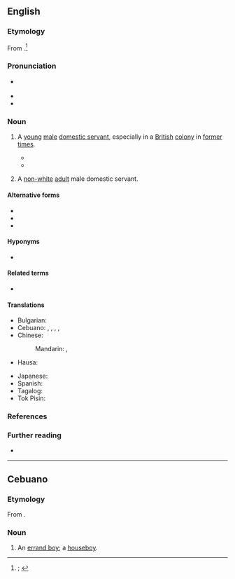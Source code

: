 {{also|house boy|house-boy}}
==English==
{{was wotd|2021|May|19}}

===Etymology===
From {{compound|en|house|boy|t2=young male; (''historical or offensive'') non-white male servant regardless of age}}.<ref>{{R:OED Online|subentry=house boy|subpos=n|subid=eid1351122|entry=house|pos=''n.''{{sup|1}} and ''int.''|noformat=1|id=88886|date=March 2021|nodot=1}}; {{R:Lexico|pos=n}}</ref>

===Pronunciation===
* {{a|RP|GA}} {{IPA|en|/ˈhaʊsbɔɪ/}}
* {{audio|en|LL-Q1860 (eng)-I learned some phrases-houseboy.wav|Audio (Southern England)}}
* {{hyphenation|en|house|boy}}

===Noun===
{{en-noun}}

# {{lb|en|chiefly|historical}} A [[young#Adjective|young]] [[male#Adjective|male]] [[domestic servant]], especially in a [[British#Adjective|British]] [[colony]] in [[former#Adjective|former]] [[time#Noun|times]].
#: {{coordinate terms|en|housegirl|housemaid}}
#* {{quote-book|en|author=Ralph Lionel German|title=Handbook to British Malaya, 1935|location=[London]|publisher=[R. L. German]: Obtainable from the Malay Information Agency, {{w|Waterlow and Sons}}|year=1935|page=50|oclc=27325434|passage=House servants are usually either Chinese or Tamil, the former predominating, especially in towns of any size. The domestic staff will in general consist of a '''houseboy''' (in large establishments two '''houseboys'''), a water carrier (''tukang ayer''), whose duties include washing dishes and preparing baths, a cook, a gardener, a chauffeur or ''sais'', and perhaps an ''ayah'' (if Chinese, ''amah'') or two, according to the size of the family.}}
#* {{quote-journal|en|author=Office of International Trade|coauthors=[[w:International Trade Administration|Bureau of Foreign and Domestic Commerce]]|journal=International Reference Service|location=Washington, D.C.|publisher=[[w:United States Government Publishing Office|United States Government Printing Office]]|year=1949|volume=6|page=64|oclc=747291382|passage=A married man with a family of three living in a private house will require in most cases a cook, '''houseboy''', an amah (female servant) for washing and ironing, a second amah to take care of small children or infants, and one or possibly two gardeners depending on the size of the lot. A syce (chauffeur) is optional in each individual case. Cooks, '''houseboys''', and amahs are usually Chinese, while gardeners and chauffeurs are Malay.}}
# {{lb|en|chiefly|historical|derogatory|offensive}} A [[nonwhite|non-white]] [[adult#Adjective|adult]] male domestic servant.

====Alternative forms====
* {{l|en|houseboi}}
* {{l|en|house boy}}
* {{l|en|house-boy}}

====Hyponyms====
* {{l|en|Chinaboy}} {{qualifier|obsolete|offensive}}

====Related terms====
* {{l|en|house slave}}

====Translations====
{{trans-top|young male domestic servant, especially in a British colony in former times}}
* Bulgarian: {{t+|bg|прислужник|m}}
* Cebuano: {{t|ceb|houseboy}}, {{t|ceb|atsoy}} {{qualifier|dated|derogatory}}, {{t|ceb|boy}}, {{t|ceb|muchacho}}, {{t|ceb|mutsatso}}
* Chinese:
*: Mandarin: {{t+|cmn|家僕}}, {{t+|cmn|家仆|tr=jiāpú}}
* Hausa: {{t|ha|boyi}}
{{trans-mid}}
* Japanese: {{t|ja|家僕|tr=かぼく, kaboku}}
* Spanish: {{t+|es|mucamo|m}} {{qualifier|Argentina|Chile}}
* Tagalog: {{t+|tl|alilà}}
* Tok Pisin: {{t|tpi|hausboi}}
{{trans-bottom}}

{{trans-top|non-white adult male domestic servant}}
{{trans-mid}}
{{trans-bottom}}

===References===
<references/>

===Further reading===
* {{pedia}}

{{C|en|Occupations|Male people}}

----

==Cebuano==

===Etymology===
From {{der|ceb|en|houseboy}}.

===Noun===
{{head|ceb|noun}}

# An [[errand boy]]; a [[#English|houseboy]].
#: {{synonyms|ceb|boy|muchacho|mutsatso}}
